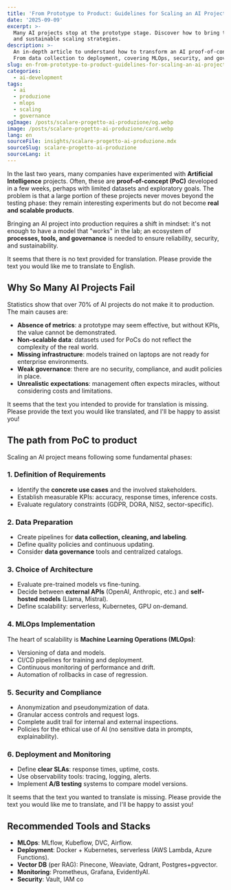```yaml
---
title: 'From Prototype to Product: Guidelines for Scaling an AI Project into Production'
date: '2025-09-09'
excerpt: >-
  Many AI projects stop at the prototype stage. Discover how to bring them into production with governance, MLOps tools,
  and sustainable scaling strategies.
description: >-
  An in-depth article to understand how to transform an AI proof-of-concept into a production-ready enterprise product.
  From data collection to deployment, covering MLOps, security, and governance.
slug: en-from-prototype-to-product-guidelines-for-scaling-an-ai-project-into-production
categories:
  - ai-development
tags:
  - ai
  - produzione
  - mlops
  - scaling
  - governance
ogImage: /posts/scalare-progetto-ai-produzione/og.webp
image: /posts/scalare-progetto-ai-produzione/card.webp
lang: en
sourceFile: insights/scalare-progetto-ai-produzione.mdx
sourceSlug: scalare-progetto-ai-produzione
sourceLang: it
---
```


In the last two years, many companies have experimented with **Artificial Intelligence** projects. Often, these are **proof-of-concept (PoC)** developed in a few weeks, perhaps with limited datasets and exploratory goals. The problem is that a large portion of these projects never moves beyond the testing phase: they remain interesting experiments but do not become **real and scalable products**.

Bringing an AI project into production requires a shift in mindset: it's not enough to have a model that "works" in the lab; an ecosystem of **processes, tools, and governance** is needed to ensure reliability, security, and sustainability.

It seems that there is no text provided for translation. Please provide the text you would like me to translate to English.

## Why So Many AI Projects Fail

Statistics show that over 70% of AI projects do not make it to production. The main causes are:

- **Absence of metrics**: a prototype may seem effective, but without KPIs, the value cannot be demonstrated.  
- **Non-scalable data**: datasets used for PoCs do not reflect the complexity of the real world.  
- **Missing infrastructure**: models trained on laptops are not ready for enterprise environments.  
- **Weak governance**: there are no security, compliance, and audit policies in place.  
- **Unrealistic expectations**: management often expects miracles, without considering costs and limitations.

It seems that the text you intended to provide for translation is missing. Please provide the text you would like translated, and I'll be happy to assist you!

## The path from PoC to product

Scaling an AI project means following some fundamental phases:

### 1. Definition of Requirements
- Identify the **concrete use cases** and the involved stakeholders.  
- Establish measurable KPIs: accuracy, response times, inference costs.  
- Evaluate regulatory constraints (GDPR, DORA, NIS2, sector-specific).

### 2. Data Preparation
- Create pipelines for **data collection, cleaning, and labeling**.  
- Define quality policies and continuous updating.  
- Consider **data governance** tools and centralized catalogs.

### 3. Choice of Architecture
- Evaluate pre-trained models vs fine-tuning.  
- Decide between **external APIs** (OpenAI, Anthropic, etc.) and **self-hosted models** (Llama, Mistral).  
- Define scalability: serverless, Kubernetes, GPU on-demand.

### 4. MLOps Implementation
The heart of scalability is **Machine Learning Operations (MLOps)**:
- Versioning of data and models.  
- CI/CD pipelines for training and deployment.  
- Continuous monitoring of performance and drift.  
- Automation of rollbacks in case of regression.

### 5. Security and Compliance
- Anonymization and pseudonymization of data.  
- Granular access controls and request logs.  
- Complete audit trail for internal and external inspections.  
- Policies for the ethical use of AI (no sensitive data in prompts, explainability).

### 6. Deployment and Monitoring
- Define **clear SLAs**: response times, uptime, costs.  
- Use observability tools: tracing, logging, alerts.  
- Implement **A/B testing** systems to compare model versions.

It seems that the text you wanted to translate is missing. Please provide the text you would like me to translate, and I'll be happy to assist you!

## Recommended Tools and Stacks

- **MLOps**: MLflow, Kubeflow, DVC, Airflow.  
- **Deployment**: Docker + Kubernetes, serverless (AWS Lambda, Azure Functions).  
- **Vector DB** (per RAG): Pinecone, Weaviate, Qdrant, Postgres+pgvector.  
- **Monitoring**: Prometheus, Grafana, EvidentlyAI.  
- **Security**: Vault, IAM co